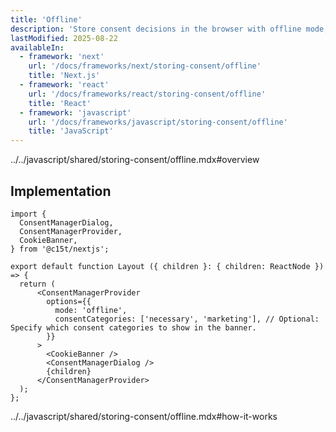 ```yaml
---
title: 'Offline'
description: 'Store consent decisions in the browser with offline mode, perfect for sites without backend requirements'
lastModified: 2025-08-22
availableIn:
  - framework: 'next'
    url: '/docs/frameworks/next/storing-consent/offline'
    title: 'Next.js'
  - framework: 'react'
    url: '/docs/frameworks/react/storing-consent/offline'
    title: 'React'
  - framework: 'javascript'
    url: '/docs/frameworks/javascript/storing-consent/offline'
    title: 'JavaScript'
---
```


<import>../../javascript/shared/storing-consent/offline.mdx#overview</import>

## Implementation

```tsx title="app/layout.tsx"
import { 
  ConsentManagerDialog,
  ConsentManagerProvider,
  CookieBanner,
} from '@c15t/nextjs';

export default function Layout ({ children }: { children: ReactNode }) => {
  return (
      <ConsentManagerProvider
        options={{
          mode: 'offline',
          consentCategories: ['necessary', 'marketing'], // Optional: Specify which consent categories to show in the banner.
        }}
      >
        <CookieBanner />
        <ConsentManagerDialog />   
        {children}
      </ConsentManagerProvider>
  );
};
```

<import>../../javascript/shared/storing-consent/offline.mdx#how-it-works</import>
